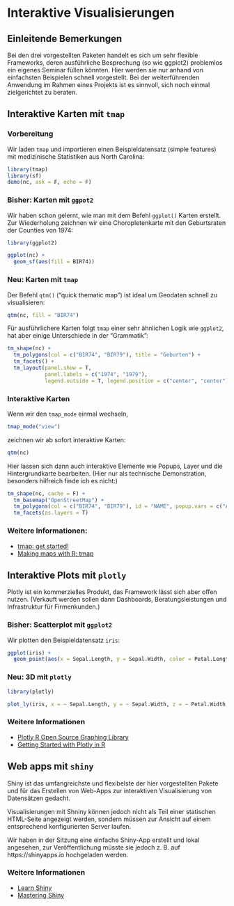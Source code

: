 # Interaktive Visualisierungen

## Einleitende Bemerkungen

Bei den drei vorgestellten Paketen handelt es sich um sehr flexible Frameworks, deren ausführliche Besprechung (so wie ggplot2) problemlos ein eigenes Seminar füllen könnten.
Hier werden sie nur anhand von einfachsten Beispielen schnell vorgestellt.
Bei der weiterführenden Anwendung im Rahmen eines Projekts ist es sinnvoll, sich noch einmal zielgerichtet zu beraten.

## Interaktive Karten mit `tmap`

### Vorbereitung

Wir laden `tmap` und importieren einen Beispieldatensatz (simple features) mit medizinische Statistiken aus North Carolina:

```r
library(tmap)
library(sf)
demo(nc, ask = F, echo = F)
```
### Bisher: Karten mit `ggpot2`

Wir haben schon gelernt, wie man mit dem Befehl `ggplot()` Karten erstellt.
Zur Wiederholung zeichnen wir eine Choropletenkarte mit den Geburtsraten der Counties von 1974:

```r
library(ggplot2)

ggplot(nc) +
  geom_sf(aes(fill = BIR74))
```

### Neu: Karten mit `tmap`

Der Befehl `qtm()` ("quick thematic map") ist ideal um Geodaten schnell zu visualisieren:

```r
qtm(nc, fill = "BIR74")
```

Für ausführlichere Karten folgt `tmap` einer sehr ähnlichen Logik wie `ggplot2`, hat aber einige Unterschiede in der "Grammatik":

```r
tm_shape(nc) +
  tm_polygons(col = c("BIR74", "BIR79"), title = "Geburten") +
  tm_facets() +
  tm_layout(panel.show = T,
            panel.labels = c("1974", "1979"),
            legend.outside = T, legend.position = c("center", "center"))
```

### Interaktive Karten

Wenn wir den `tmap_mode` einmal wechseln,

```r
tmap_mode("view")
```

zeichnen wir ab sofort interaktive Karten:

```r
qtm(nc)
```

Hier lassen sich dann auch interaktive Elemente wie Popups, Layer und die Hintergrundkarte bearbeiten. (Hier nur als technische Demonstration, besonders hilfreich finde ich es nicht:)

```r
tm_shape(nc, cache = F) +
  tm_basemap("OpenStreetMap") +
  tm_polygons(col = c("BIR74", "BIR79"), id = "NAME", popup.vars = c("AREA", "CNTY_ID")) +
  tm_facets(as.layers = T)
```

### Weitere Informationen:

- [tmap: get started!](https://cran.r-project.org/web/packages/tmap/vignettes/tmap-getstarted.html)
- [Making maps with R: tmap](https://bookdown.org/nicohahn/making_maps_with_r5/docs/tmap.html)

## Interaktive Plots mit `plotly`

Plotly ist ein kommerzielles Produkt, das Framework lässt sich aber offen nutzen. (Verkauft werden sollen dann Dashboards, Beratungsleistungen und Infrastruktur für Firmenkunden.)

### Bisher: Scatterplot mit `ggplot2`

Wir plotten den Beispieldatensatz `iris`:

```r
ggplot(iris) +
  geom_point(aes(x = Sepal.Length, y = Sepal.Width, color = Petal.Length))
```

### Neu: 3D mit `plotly`

```r
library(plotly)

plot_ly(iris, x = ~ Sepal.Length, y = ~ Sepal.Width, z = ~ Petal.Width, color = ~ Petal.Length)
```

### Weitere Informationen

- [Plotly R Open Source Graphing Library](https://plotly.com/r/)
- [Getting Started with Plotly in R](https://plotly.com/r/getting-started/)

## Web apps mit `shiny`

Shiny ist das umfangreichste und flexibelste der hier vorgestellten Pakete und für das Erstellen von Web-Apps zur interaktiven Visualisierung von Datensätzen gedacht.

Visualisierungen mit Shniny können jedoch nicht als Teil einer statischen HTML-Seite angezeigt werden, sondern müssen zur Ansicht auf einem entsprechend konfigurierten Server laufen.

Wir haben in der Sitzung eine einfache Shiny-App erstellt und lokal angesehen, zur Veröffentlichung müsste sie jedoch z. B. auf https://shinyapps.io hochgeladen werden.

### Weitere Informationen

- [Learn Shiny](https://shiny.rstudio.com/tutorial/)
- [Mastering Shiny](https://mastering-shiny.org/)
